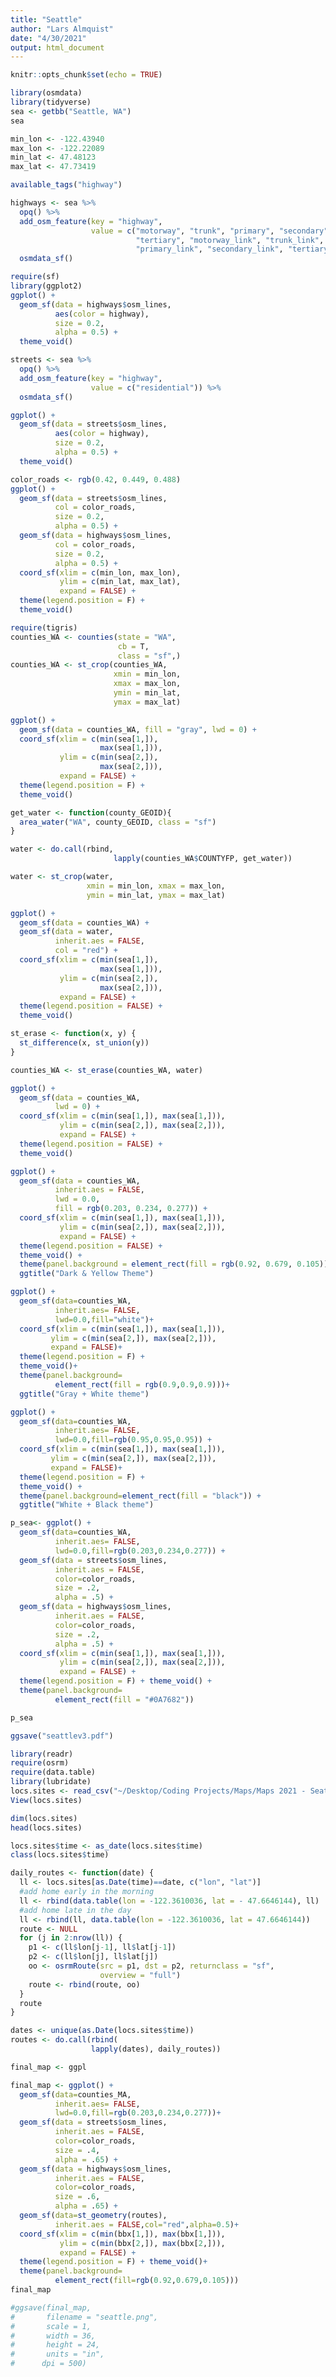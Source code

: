 ```yaml
---
title: "Seattle"
author: "Lars Almquist"
date: "4/30/2021"
output: html_document
---
```


```r
knitr::opts_chunk$set(echo = TRUE)
```
```r
library(osmdata)
library(tidyverse)
sea <- getbb("Seattle, WA")
sea

min_lon <- -122.43940
max_lon <- -122.22089
min_lat <- 47.48123
max_lat <- 47.73419
```

```r
available_tags("highway")

highways <- sea %>% 
  opq() %>% 
  add_osm_feature(key = "highway",
                  value = c("motorway", "trunk", "primary", "secondary",
                            "tertiary", "motorway_link", "trunk_link",
                            "primary_link", "secondary_link", "tertiary_link")) %>% 
  osmdata_sf()

require(sf)
library(ggplot2)
ggplot() +
  geom_sf(data = highways$osm_lines,
          aes(color = highway),
          size = 0.2,
          alpha = 0.5) +
  theme_void()
```
```r
streets <- sea %>% 
  opq() %>% 
  add_osm_feature(key = "highway",
                  value = c("residential")) %>% 
  osmdata_sf()

ggplot() +
  geom_sf(data = streets$osm_lines,
          aes(color = highway),
          size = 0.2,
          alpha = 0.5) +
  theme_void()
```
```r
color_roads <- rgb(0.42, 0.449, 0.488)
ggplot() +
  geom_sf(data = streets$osm_lines,
          col = color_roads,
          size = 0.2,
          alpha = 0.5) +
  geom_sf(data = highways$osm_lines,
          col = color_roads,
          size = 0.2,
          alpha = 0.5) +
  coord_sf(xlim = c(min_lon, max_lon),
           ylim = c(min_lat, max_lat),
           expand = FALSE) +
  theme(legend.position = F) +
  theme_void()
```
```r
require(tigris)
counties_WA <- counties(state = "WA",
                        cb = T,
                        class = "sf",)
counties_WA <- st_crop(counties_WA,
                       xmin = min_lon,
                       xmax = max_lon,
                       ymin = min_lat,
                       ymax = max_lat)

ggplot() +
  geom_sf(data = counties_WA, fill = "gray", lwd = 0) +
  coord_sf(xlim = c(min(sea[1,]),
                    max(sea[1,])),
           ylim = c(min(sea[2,]),
                    max(sea[2,])),
           expand = FALSE) +
  theme(legend.position = F) +
  theme_void()
```
```r
get_water <- function(county_GEOID){
  area_water("WA", county_GEOID, class = "sf")
}

water <- do.call(rbind,
                       lapply(counties_WA$COUNTYFP, get_water))

water <- st_crop(water,
                 xmin = min_lon, xmax = max_lon,
                 ymin = min_lat, ymax = max_lat)

ggplot() +
  geom_sf(data = counties_WA) +
  geom_sf(data = water,
          inherit.aes = FALSE,
          col = "red") +
  coord_sf(xlim = c(min(sea[1,]),
                    max(sea[1,])),
           ylim = c(min(sea[2,]),
                    max(sea[2,])),
           expand = FALSE) +
  theme(legend.position = FALSE) +
  theme_void()
```
```r
st_erase <- function(x, y) {
  st_difference(x, st_union(y))
}

counties_WA <- st_erase(counties_WA, water)

ggplot() +
  geom_sf(data = counties_WA,
          lwd = 0) +
  coord_sf(xlim = c(min(sea[1,]), max(sea[1,])),
           ylim = c(min(sea[2,]), max(sea[2,])),
           expand = FALSE) +
  theme(legend.position = FALSE) +
  theme_void()
```
```r
ggplot() +
  geom_sf(data = counties_WA,
          inherit.aes = FALSE,
          lwd = 0.0,
          fill = rgb(0.203, 0.234, 0.277)) +
  coord_sf(xlim = c(min(sea[1,]), max(sea[1,])),
           ylim = c(min(sea[2,]), max(sea[2,])),
           expand = FALSE) +
  theme(legend.position = FALSE) +
  theme_void() +
  theme(panel.background = element_rect(fill = rgb(0.92, 0.679, 0.105))) +
  ggtitle("Dark & Yellow Theme")
```
```r
ggplot() + 
  geom_sf(data=counties_WA,
          inherit.aes= FALSE,
          lwd=0.0,fill="white")+
  coord_sf(xlim = c(min(sea[1,]), max(sea[1,])), 
         ylim = c(min(sea[2,]), max(sea[2,])),
         expand = FALSE)+
  theme(legend.position = F) + 
  theme_void()+
  theme(panel.background=
          element_rect(fill = rgb(0.9,0.9,0.9)))+
  ggtitle("Gray + White theme")
```
```r
ggplot() + 
  geom_sf(data=counties_WA,
          inherit.aes= FALSE,
          lwd=0.0,fill=rgb(0.95,0.95,0.95)) +
  coord_sf(xlim = c(min(sea[1,]), max(sea[1,])), 
         ylim = c(min(sea[2,]), max(sea[2,])),
         expand = FALSE)+
  theme(legend.position = F) + 
  theme_void() +
  theme(panel.background=element_rect(fill = "black")) +
  ggtitle("White + Black theme")
```
```r
p_sea<- ggplot() + 
  geom_sf(data=counties_WA,
          inherit.aes= FALSE,
          lwd=0.0,fill=rgb(0.203,0.234,0.277)) +
  geom_sf(data = streets$osm_lines,
          inherit.aes = FALSE,
          color=color_roads,
          size = .2,
          alpha = .5) +
  geom_sf(data = highways$osm_lines,
          inherit.aes = FALSE,
          color=color_roads,
          size = .2,
          alpha = .5) +
  coord_sf(xlim = c(min(sea[1,]), max(sea[1,])), 
           ylim = c(min(sea[2,]), max(sea[2,])),
           expand = FALSE) +
  theme(legend.position = F) + theme_void() +
  theme(panel.background=
          element_rect(fill = "#0A7682"))

p_sea

ggsave("seattlev3.pdf")
```
```r
library(readr)
require(osrm)
require(data.table)
library(lubridate)
locs.sites <- read_csv("~/Desktop/Coding Projects/Maps/Maps 2021 - Seattle.csv")
View(locs.sites)

dim(locs.sites)
head(locs.sites)

locs.sites$time <- as_date(locs.sites$time)
class(locs.sites$time)

daily_routes <- function(date) {
  ll <- locs.sites[as.Date(time)==date, c("lon", "lat")]
  #add home early in the morning 	
  ll <- rbind(data.table(lon = -122.3610036, lat = - 47.6646144), ll)
  #add home late in the day
  ll <- rbind(ll, data.table(lon = -122.3610036, lat = 47.6646144))
  route <- NULL
  for (j in 2:nrow(ll)) {
    p1 <- c(ll$lon[j-1], ll$lat[j-1])
    p2 <- c(ll$lon[j], ll$lat[j])
    oo <- osrmRoute(src = p1, dst = p2, returnclass = "sf",
                    overview = "full")
    route <- rbind(route, oo)
  }
  route
}

dates <- unique(as.Date(locs.sites$time))
routes <- do.call(rbind(
                  lapply(dates), daily_routes))
```

```r
final_map <- ggpl

final_map <- ggplot() + 
  geom_sf(data=counties_MA,
          inherit.aes= FALSE,
          lwd=0.0,fill=rgb(0.203,0.234,0.277))+
  geom_sf(data = streets$osm_lines,
          inherit.aes = FALSE,
          color=color_roads,
          size = .4,
          alpha = .65) +
  geom_sf(data = highways$osm_lines,
          inherit.aes = FALSE,
          color=color_roads,
          size = .6,
          alpha = .65) +
  geom_sf(data=st_geometry(routes),
          inherit.aes = FALSE,col="red",alpha=0.5)+ 
  coord_sf(xlim = c(min(bbx[1,]), max(bbx[1,])), 
           ylim = c(min(bbx[2,]), max(bbx[2,])),
           expand = FALSE) +
  theme(legend.position = F) + theme_void()+
  theme(panel.background=
          element_rect(fill=rgb(0.92,0.679,0.105)))
final_map
```

```r
#ggsave(final_map, 
#       filename = "seattle.png",
#       scale = 1, 
#       width = 36, 
#       height = 24, 
#       units = "in",
#      dpi = 500)
```

